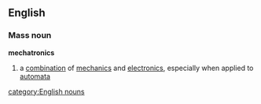 ==English==
===Mass noun===
{{wikipedia}}
'''mechatronics'''
# a [[combination]] of [[mechanics]] and [[electronics]], especially when applied to [[automata]]
[[category:English nouns]]